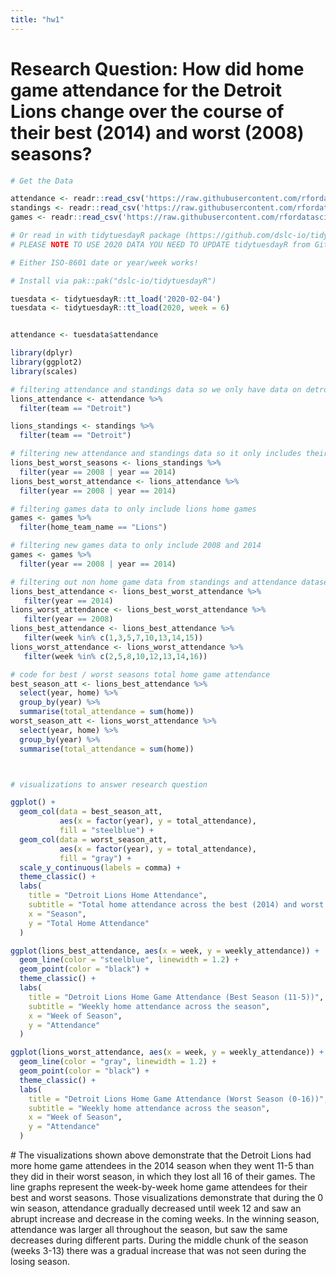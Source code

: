 ```yaml
---
title: "hw1"
---
```



# Research Question: How did home game attendance for the Detroit Lions change over the course of their best (2014) and worst (2008) seasons?


```r
# Get the Data

attendance <- readr::read_csv('https://raw.githubusercontent.com/rfordatascience/tidytuesday/main/data/2020/2020-02-04/attendance.csv')
standings <- readr::read_csv('https://raw.githubusercontent.com/rfordatascience/tidytuesday/main/data/2020/2020-02-04/standings.csv')
games <- readr::read_csv('https://raw.githubusercontent.com/rfordatascience/tidytuesday/main/data/2020/2020-02-04/games.csv')

# Or read in with tidytuesdayR package (https://github.com/dslc-io/tidytuesdayR)
# PLEASE NOTE TO USE 2020 DATA YOU NEED TO UPDATE tidytuesdayR from GitHub

# Either ISO-8601 date or year/week works!

# Install via pak::pak("dslc-io/tidytuesdayR")

tuesdata <- tidytuesdayR::tt_load('2020-02-04') 
tuesdata <- tidytuesdayR::tt_load(2020, week = 6)


attendance <- tuesdata$attendance
```
```r
library(dplyr)
library(ggplot2)
library(scales)

# filtering attendance and standings data so we only have data on detroit lions
lions_attendance <- attendance %>%
  filter(team == "Detroit")

lions_standings <- standings %>%
  filter(team == "Detroit")

# filtering new attendance and standings data so it only includes their best (2014) and worst (2008) seasons
lions_best_worst_seasons <- lions_standings %>%
  filter(year == 2008 | year == 2014)
lions_best_worst_attendance <- lions_attendance %>%
  filter(year == 2008 | year == 2014)

# filtering games data to only include lions home games
games <- games %>%
  filter(home_team_name == "Lions")

# filtering new games data to only include 2008 and 2014
games <- games %>%
  filter(year == 2008 | year == 2014)

# filtering out non home game data from standings and attendance dataset
lions_best_attendance <- lions_best_worst_attendance %>%
   filter(year == 2014)
lions_worst_attendance <- lions_best_worst_attendance %>%
   filter(year == 2008)
lions_best_attendance <- lions_best_attendance %>%
   filter(week %in% c(1,3,5,7,10,13,14,15))
lions_worst_attendance <- lions_worst_attendance %>%
   filter(week %in% c(2,5,8,10,12,13,14,16))

# code for best / worst seasons total home game attendance
best_season_att <- lions_best_attendance %>%
  select(year, home) %>%
  group_by(year) %>%
  summarise(total_attendance = sum(home))
worst_season_att <- lions_worst_attendance %>%
  select(year, home) %>%
  group_by(year) %>%
  summarise(total_attendance = sum(home))




```
 
```r
# visualizations to answer research question

ggplot() +
  geom_col(data = best_season_att, 
           aes(x = factor(year), y = total_attendance), 
           fill = "steelblue") +
  geom_col(data = worst_season_att, 
           aes(x = factor(year), y = total_attendance), 
           fill = "gray") +
  scale_y_continuous(labels = comma) +
  theme_classic() +
  labs(
    title = "Detroit Lions Home Attendance",
    subtitle = "Total home attendance across the best (2014) and worst (2008) season",
    x = "Season",
    y = "Total Home Attendance"
  )

ggplot(lions_best_attendance, aes(x = week, y = weekly_attendance)) +
  geom_line(color = "steelblue", linewidth = 1.2) +
  geom_point(color = "black") +
  theme_classic() +
  labs(
    title = "Detroit Lions Home Game Attendance (Best Season (11-5))",
    subtitle = "Weekly home attendance across the season",
    x = "Week of Season",
    y = "Attendance"
  )

ggplot(lions_worst_attendance, aes(x = week, y = weekly_attendance)) +
  geom_line(color = "gray", linewidth = 1.2) +
  geom_point(color = "black") +
  theme_classic() +
  labs(
    title = "Detroit Lions Home Game Attendance (Worst Season (0-16))",
    subtitle = "Weekly home attendance across the season",
    x = "Week of Season",
    y = "Attendance"
  )
```
 # The visualizations shown above demonstrate that the Detroit Lions had more home game attendees in the 2014 season when they went 11-5 than they did in their worst season, in which they lost all 16 of their games. The line graphs represent the week-by-week home game attendees for their best and worst seasons. Those visualizations demonstrate that during the 0 win season, attendance gradually decreased until week 12 and saw an abrupt increase and decrease in the coming weeks. In the winning season, attendance was larger all throughout the season, but saw the same decreases during different parts. During the middle chunk of the season (weeks 3-13) there was a gradual increase that was not seen during the losing season.
 
 
 
 
 
 
 
 
 
 
 
 
 
 
 
 
 
 
 
 
 
 
 
 
 
